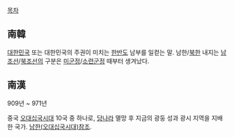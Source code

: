 [[목차]]

== 南韓 ==
[[대한민국]] 또는 대한민국의 주권이 미치는 [[한반도]] 남부를 일컫는 말. 남한/[[북한]] 내지는 [[남조선]]/[[북조선]]의 구분은 [[미군정]]/[[소련군정]] 때부터 생겨났다.

== 南漢 ==
909년 ~ 971년
 
중국 [[오대십국시대]] 10국 중 하나로, [[당나라]] 멸망 후 지금의 광둥 성과 광시 지역을 지배한 국가. [[남한(오대십국시대)]]참조.
